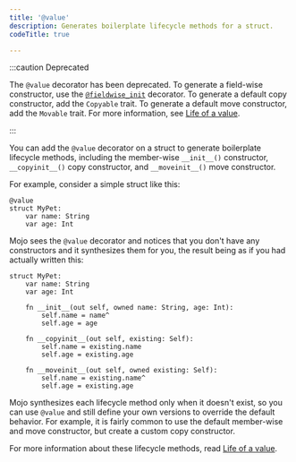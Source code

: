 ```yaml
---
title: '@value'
description: Generates boilerplate lifecycle methods for a struct.
codeTitle: true

---
```


:::caution Deprecated

The `@value` decorator has been deprecated. To generate a field-wise
constructor, use the
[`@fieldwise_init`](/mojo/manual/decorators/fieldwise-init/) decorator. To
generate a default copy constructor, add the `Copyable` trait. To generate a
default move constructor, add the `Movable` trait. For more information, see
[Life of a value](/mojo/manual/lifecycle/life/).

:::

You can add the `@value` decorator on a struct to generate boilerplate
lifecycle methods, including the member-wise `__init__()` constructor,
`__copyinit__()` copy constructor, and `__moveinit__()` move constructor.

For example, consider a simple struct like this:

```mojo
@value
struct MyPet:
    var name: String
    var age: Int
```

Mojo sees the `@value` decorator and notices that you don't have any constructors
and it synthesizes them for you, the result being as if you had actually
written this:

```mojo
struct MyPet:
    var name: String
    var age: Int

    fn __init__(out self, owned name: String, age: Int):
        self.name = name^
        self.age = age

    fn __copyinit__(out self, existing: Self):
        self.name = existing.name
        self.age = existing.age

    fn __moveinit__(out self, owned existing: Self):
        self.name = existing.name^
        self.age = existing.age
```

Mojo synthesizes each lifecycle method only when it doesn't exist, so
you can use `@value` and still define your own versions to override the default
behavior. For example, it is fairly common to use the default member-wise and
move constructor, but create a custom copy constructor.

For more information about these lifecycle methods, read
[Life of a value](/mojo/manual/lifecycle/life).
